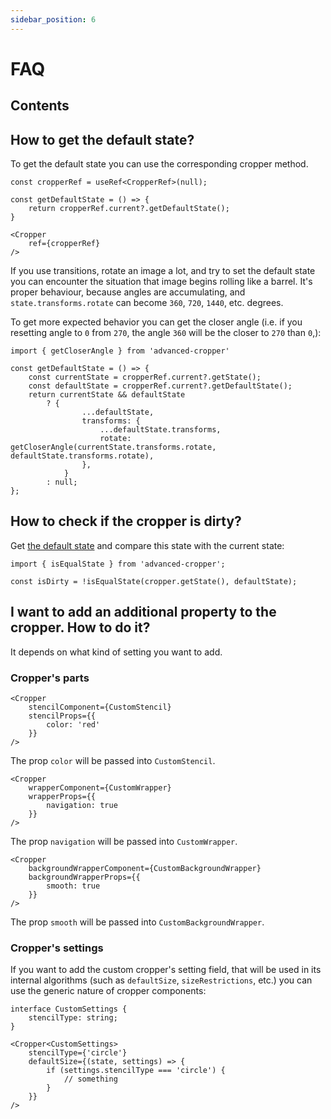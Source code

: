 ```yaml
---
sidebar_position: 6
---
```



# FAQ

## Contents

<TOCInline toc={toc} />

## How to get the default state?

To get the default state you can use the corresponding cropper method.

```tsx
const cropperRef = useRef<CropperRef>(null);

const getDefaultState = () => {
	return cropperRef.current?.getDefaultState();
}
```
```tsx
<Cropper
	ref={cropperRef}
/>
```

If you use transitions, rotate an image a lot, and try to set the default state you can encounter the situation that
image begins rolling like a barrel. It's proper behaviour, because angles are accumulating, and `state.transforms.rotate` can become
`360`, `720`, `1440`, etc. degrees.

To get more expected behavior you can get the closer angle (i.e. if you resetting angle to `0` from `270`, the angle `360` will be the closer to `270` than `0`,):
```tsx
import { getCloserAngle } from 'advanced-cropper'
```
```tsx
const getDefaultState = () => {
	const currentState = cropperRef.current?.getState();
	const defaultState = cropperRef.current?.getDefaultState();
	return currentState && defaultState
		? {
				...defaultState,
				transforms: {
					...defaultState.transforms,
					rotate: getCloserAngle(currentState.transforms.rotate, defaultState.transforms.rotate),
				},
			}
		: null;
};
```

## How to check if the cropper is dirty?

Get [the default state](/docs/faq#how-to-get-the-default-state) and compare this state with
the current state:
```tsx
import { isEqualState } from 'advanced-cropper';
```
```tsx
const isDirty = !isEqualState(cropper.getState(), defaultState);
```


## I want to add an additional property to the cropper. How to do it?

It depends on what kind of setting you want to add.

### Cropper's parts

<Tabs>
<TabItem value="stencil" label="Stencil" default>

```tsx
<Cropper
	stencilComponent={CustomStencil}
	stencilProps={{
		color: 'red'
	}}
/>
```

The prop `color` will be passed into `CustomStencil`.

</TabItem>
<TabItem value="wrapper" label="Wrapper">

```tsx
<Cropper
	wrapperComponent={CustomWrapper}
	wrapperProps={{
		navigation: true
	}}
/>
```

The prop `navigation` will be passed into `CustomWrapper`.

</TabItem>
<TabItem value="backgroundWrapper" label="BackgroundWrapper">

```tsx
<Cropper
	backgroundWrapperComponent={CustomBackgroundWrapper}
	backgroundWrapperProps={{
		smooth: true
	}}
/>
```

The prop `smooth` will be passed into `CustomBackgroundWrapper`.

</TabItem>
</Tabs>


### Cropper's settings

If you want to add the custom cropper's setting field, that will be used in its internal algorithms (such as `defaultSize`, `sizeRestrictions`, etc.)
you can use the generic nature of cropper components:
```tsx
interface CustomSettings {
	stencilType: string;
}
```
```tsx
<Cropper<CustomSettings>
	stencilType={'circle'}
	defaultSize={(state, settings) => {
		if (settings.stencilType === 'circle') {
			// something
		}
	}}
/>
```
